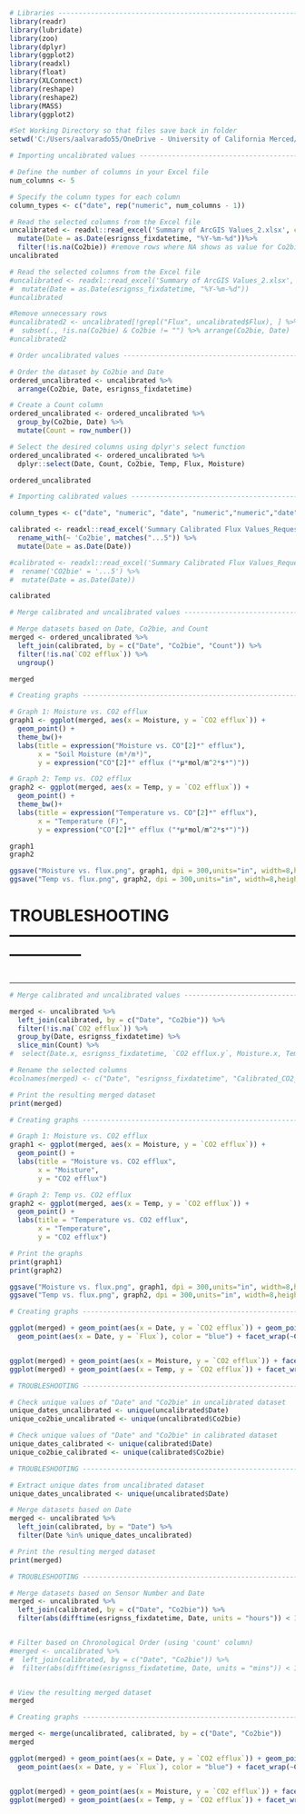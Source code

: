 
```{r}

# Libraries --------------------------------------------------------------------
library(readr)
library(lubridate)
library(zoo)
library(dplyr)
library(ggplot2)
library(readxl)
library(float)
library(XLConnect)
library(reshape)
library(reshape2)
library(MASS)
library(ggplot2)


```


```{r}
#Set Working Directory so that files save back in folder
setwd('C:/Users/aalvarado55/OneDrive - University of California Merced/00_Alvarado_ESF Junior Specialist/03_Data/03_CO2bie Flux/')
```


```{r}
# Importing uncalibrated values --------------------------------------------------------------------

# Define the number of columns in your Excel file
num_columns <- 5

# Specify the column types for each column
column_types <- c("date", rep("numeric", num_columns - 1))

# Read the selected columns from the Excel file
uncalibrated <- readxl::read_excel('Summary of ArcGIS Values_2.xlsx', col_types = column_types) %>%
  mutate(Date = as.Date(esrignss_fixdatetime, "%Y-%m-%d"))%>%
  filter(!is.na(Co2bie)) #remove rows where NA shows as value for Co2bie column
uncalibrated

# Read the selected columns from the Excel file
#uncalibrated <- readxl::read_excel('Summary of ArcGIS Values_2.xlsx', col_types = column_types)%>%#[, c('esrignss_fixdatetime', 'Moisture', 'Temp', 'Flux', 'Co2bie')] %>%
#  mutate(Date = as.Date(esrignss_fixdatetime, "%Y-%m-%d"))
#uncalibrated

#Remove unnecessary rows
#uncalibrated2 <- uncalibrated[!grepl("Flux", uncalibrated$Flux), ] %>%
#  subset(., !is.na(Co2bie) & Co2bie != "") %>% arrange(Co2bie, Date)
#uncalibrated2
```


```{r}

# Order uncalibrated values --------------------------------------------------------------------

# Order the dataset by Co2bie and Date
ordered_uncalibrated <- uncalibrated %>%
  arrange(Co2bie, Date, esrignss_fixdatetime)

# Create a Count column
ordered_uncalibrated <- ordered_uncalibrated %>%
  group_by(Co2bie, Date) %>%
  mutate(Count = row_number())

# Select the desired columns using dplyr's select function
ordered_uncalibrated <- ordered_uncalibrated %>%
  dplyr::select(Date, Count, Co2bie, Temp, Flux, Moisture)

ordered_uncalibrated

```


```{r}
# Importing calibrated values --------------------------------------------------------------------

column_types <- c("date", "numeric", "date", "numeric","numeric","date", "numeric")

calibrated <- readxl::read_excel('Summary Calibrated Flux Values_Requested_2.xlsx', col_types = column_types)[-1, c(1,2,4,5)] %>%
  rename_with(~ 'Co2bie', matches("...5")) %>% 
  mutate(Date = as.Date(Date))

#calibrated <- readxl::read_excel('Summary Calibrated Flux Values_Requested_2.xlsx', col_types = column_types)[-1, c(1,2,4,5)] %>%
#  rename('CO2bie' = '...5') %>% 
#  mutate(Date = as.Date(Date))

calibrated

```


```{r}
# Merge calibrated and uncalibrated values --------------------------------------------------------------------

# Merge datasets based on Date, Co2bie, and Count
merged <- ordered_uncalibrated %>%
  left_join(calibrated, by = c("Date", "Co2bie", "Count")) %>%
  filter(!is.na(`CO2 efflux`)) %>%
  ungroup()

merged

```


```{r}
# Creating graphs --------------------------------------------------------------------

# Graph 1: Moisture vs. CO2 efflux
graph1 <- ggplot(merged, aes(x = Moisture, y = `CO2 efflux`)) +
  geom_point() +
  theme_bw()+
  labs(title = expression("Moisture vs. CO"[2]*" efflux"),
       x = "Soil Moisture (m³/m³)",
       y = expression("CO"[2]*" efflux ("*µ*mol/m^2*s*")"))

# Graph 2: Temp vs. CO2 efflux
graph2 <- ggplot(merged, aes(x = Temp, y = `CO2 efflux`)) +
  geom_point() +
  theme_bw()+
  labs(title = expression("Temperature vs. CO"[2]*" efflux"),
       x = "Temperature (F)",
       y = expression("CO"[2]*" efflux ("*µ*mol/m^2*s*")"))

graph1
graph2

ggsave("Moisture vs. flux.png", graph1, dpi = 300,units="in", width=8,height=5)
ggsave("Temp vs. flux.png", graph2, dpi = 300,units="in", width=8,height=5)

```

# TROUBLESHOOTING --------------------------------------------------------------------

```{r}


```









--------------------------------------------------------------------------------------------------------------


```{r}
# Merge calibrated and uncalibrated values --------------------------------------------------------------------

merged <- uncalibrated %>%
  left_join(calibrated, by = c("Date", "Co2bie")) %>%
  filter(!is.na(`CO2 efflux`)) %>%
  group_by(Date, esrignss_fixdatetime) %>%
  slice_min(Count) %>%
#  select(Date.x, esrignss_fixdatetime, `CO2 efflux.y`, Moisture.x, Temp.x, Co2bie.x)

# Rename the selected columns
#colnames(merged) <- c("Date", "esrignss_fixdatetime", "Calibrated_CO2_efflux", "Moisture", "Temp", "Co2bie")

# Print the resulting merged dataset
print(merged)

```


```{r}
# Creating graphs --------------------------------------------------------------------

# Graph 1: Moisture vs. CO2 efflux
graph1 <- ggplot(merged, aes(x = Moisture, y = `CO2 efflux`)) +
  geom_point() +
  labs(title = "Moisture vs. CO2 efflux",
       x = "Moisture",
       y = "CO2 efflux")

# Graph 2: Temp vs. CO2 efflux
graph2 <- ggplot(merged, aes(x = Temp, y = `CO2 efflux`)) +
  geom_point() +
  labs(title = "Temperature vs. CO2 efflux",
       x = "Temperature",
       y = "CO2 efflux")

# Print the graphs
print(graph1)
print(graph2)

ggsave("Moisture vs. flux.png", graph1, dpi = 300,units="in", width=8,height=5)
ggsave("Temp vs. flux.png", graph2, dpi = 300,units="in", width=8,height=5)

```


```{r}
# Creating graphs --------------------------------------------------------------------

ggplot(merged) + geom_point(aes(x = Date, y = `CO2 efflux`)) + geom_point(aes(x = Date, y = `CO2 efflux`), color = "red") +
  geom_point(aes(x = Date, y = `Flux`), color = "blue") + facet_wrap(~Co2bie)


ggplot(merged) + geom_point(aes(x = Moisture, y = `CO2 efflux`)) + facet_wrap(~Co2bie)
ggplot(merged) + geom_point(aes(x = Temp, y = `CO2 efflux`)) + facet_wrap(~Co2bie)

```


```{r}
# TROUBLESHOOTING --------------------------------------------------------------------

# Check unique values of "Date" and "Co2bie" in uncalibrated dataset
unique_dates_uncalibrated <- unique(uncalibrated$Date)
unique_co2bie_uncalibrated <- unique(uncalibrated$Co2bie)

# Check unique values of "Date" and "Co2bie" in calibrated dataset
unique_dates_calibrated <- unique(calibrated$Date)
unique_co2bie_calibrated <- unique(calibrated$Co2bie)

```


```{r}
# TROUBLESHOOTING --------------------------------------------------------------------

# Extract unique dates from uncalibrated dataset
unique_dates_uncalibrated <- unique(uncalibrated$Date)

# Merge datasets based on Date
merged <- uncalibrated %>%
  left_join(calibrated, by = "Date") %>%
  filter(Date %in% unique_dates_uncalibrated)

# Print the resulting merged dataset
print(merged)
```


```{r}
# TROUBLESHOOTING --------------------------------------------------------------------

# Merge datasets based on Sensor Number and Date
merged <- uncalibrated %>%
  left_join(calibrated, by = c("Date", "Co2bie")) %>%
  filter(abs(difftime(esrignss_fixdatetime, Date, units = "hours")) < 1) # Adjust the time difference threshold as needed


# Filter based on Chronological Order (using 'count' column)
#merged <- uncalibrated %>%
#  left_join(calibrated, by = c("Date", "Co2bie")) %>%
#  filter(abs(difftime(esrignss_fixdatetime, Date, units = "mins")) < 1) # Adjust the time difference threshold as needed


# View the resulting merged dataset
merged
```


```{r}
# Creating graphs --------------------------------------------------------------------

merged <- merge(uncalibrated, calibrated, by = c("Date", "Co2bie"))
merged

ggplot(merged) + geom_point(aes(x = Date, y = `CO2 efflux`)) + geom_point(aes(x = Date, y = `CO2 efflux`), color = "red") +
  geom_point(aes(x = Date, y = `Flux`), color = "blue") + facet_wrap(~Co2bie)


ggplot(merged) + geom_point(aes(x = Moisture, y = `CO2 efflux`)) + facet_wrap(~Co2bie)
ggplot(merged) + geom_point(aes(x = Temp, y = `CO2 efflux`)) + facet_wrap(~Co2bie)

```

```{r}
```